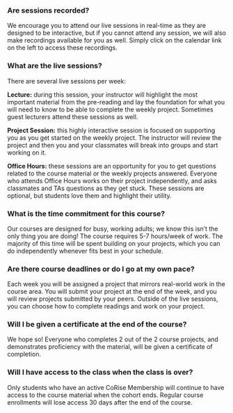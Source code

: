 ### Are sessions recorded?

We encourage you to attend our live sessions in real-time as they are designed to be interactive, but if you cannot attend any session, we will also make recordings available for you as well. Simply click on the calendar link on the left to access these recordings.

### What are the live sessions?

There are several live sessions per week:

**Lecture:** during this session, your instructor will highlight the most important material from the pre-reading and lay the foundation for what you will need to know to be able to complete the weekly project. Sometimes guest lecturers attend these sessions as well.

**Project Session:** this highly interactive session is focused on supporting you as you get started on the weekly project. The instructor will review the project and then you and your classmates will break into groups and start working on it.

**Office Hours:** these sessions are an opportunity for you to get questions related to the course material or the weekly projects answered. Everyone who attends Office Hours works on their project independently, and asks classmates and TAs questions as they get stuck. These sessions are optional, but students love them and highlight their utility.

### What is the time commitment for this course?

Our courses are designed for busy, working adults; we know this isn't the only thing you are doing! The course requires 5-7 hours/week of work. The majority of this time will be spent building on your projects, which you can do independently whenever fits best in your schedule.

### Are there course deadlines or do I go at my own pace?

Each week you will be assigned a project that mirrors real-world work in the course area. You will submit your project at the end of the week, and you will review projects submitted by your peers. Outside of the live sessions, you can choose how to complete readings and work on your project.

### Will I be given a certificate at the end of the course?

We hope so! Everyone who completes 2 out of the 2 course projects, and demonstrates proficiency with the material, will be given a certificate of completion.

### Will I have access to the class when the class is over?

Only students who have an active CoRise Membership will continue to have access to the course material when the cohort ends. Regular course enrollments will lose access 30 days after the end of the course.
